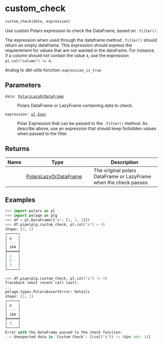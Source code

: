 # custom_check { #pelage.custom_check }

```python
custom_check(data, expression)
```

Use custom Polars expression to check the DataFrame, based on `.filter()`.

The expression when used through the dataframe method `.filter()` should return an
empty dataframe.
This expression should express the requierement for values that are not wanted
in the dataframe. For instance, if a column should not contain the value `4`,
use the expression `pl.col("column") != 4`.

Analog to dbt-utils fonction: `expression_is_true`

## Parameters {.doc-section .doc-section-parameters}

<code><span class="parameter-name">data</span><span class="parameter-annotation-sep">:</span> <span class="parameter-annotation">[PolarsLazyOrDataFrame](`pelage.types.PolarsLazyOrDataFrame`)</span></code>

:   Polars DataFrame or LazyFrame containing data to check.

<code><span class="parameter-name">expression</span><span class="parameter-annotation-sep">:</span> <span class="parameter-annotation">[pl](`polars`).[Expr](`polars.Expr`)</span></code>

:   Polar Expression that can be passed to the `.filter()` method. As describe
    above, use an expression that should keep forbidden values when passed to the
    filter

## Returns {.doc-section .doc-section-returns}

| Name   | Type                                                          | Description                                                       |
|--------|---------------------------------------------------------------|-------------------------------------------------------------------|
|        | [PolarsLazyOrDataFrame](`pelage.types.PolarsLazyOrDataFrame`) | The original polars DataFrame or LazyFrame when the check passes. |

## Examples {.doc-section .doc-section-examples}

```python
>>> import polars as pl
>>> import pelage as plg
>>> df = pl.DataFrame({"a": [1, 2, 3]})
>>> df.pipe(plg.custom_check, pl.col("a") < 4)
shape: (3, 1)
┌─────┐
│ a   │
│ --- │
│ i64 │
╞═════╡
│ 1   │
│ 2   │
│ 3   │
└─────┘
```

```python
>>> df.pipe(plg.custom_check, pl.col("a") != 3)
Traceback (most recent call last):
...
pelage.types.PolarsAssertError: Details
shape: (1, 1)
┌─────┐
│ a   │
│ --- │
│ i64 │
╞═════╡
│ 3   │
└─────┘
Error with the DataFrame passed to the check function:
--> Unexpected data in `Custom Check`: [(col("a")) != (dyn int: 3)]
```
